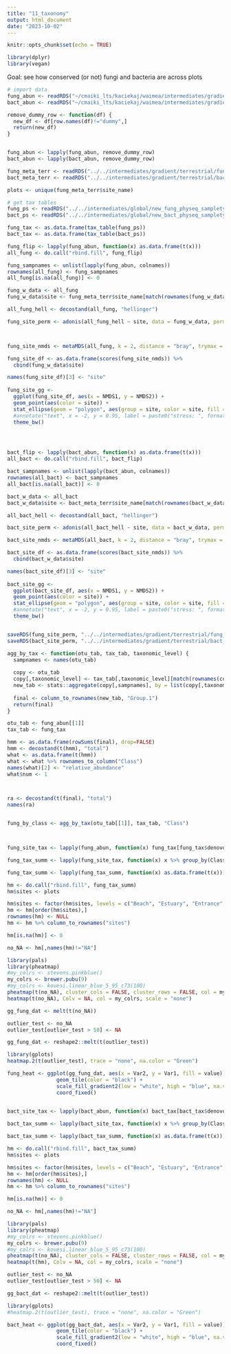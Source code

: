 ```yaml
---
title: "11_taxonomy"
output: html_document
date: "2023-10-02"
---
```


```r
knitr::opts_chunk$set(echo = TRUE)
```

```r
library(dplyr)
library(vegan)
```

Goal: see how conserved (or not) fungi and bacteria are across plots

```r
# import data
fung_abun <- readRDS("~/cmaiki_lts/kaciekaj/waimea/intermediates/gradient/terrestrial/six_empos_fung_grad_data_ordered.rds")
bact_abun <- readRDS("~/cmaiki_lts/kaciekaj/waimea/intermediates/gradient/terrestrial/six_empos_bact_grad_data_ordered.rds")

remove_dummy_row <- function(df) {
  new_df <- df[row.names(df)!="dummy",]
  return(new_df)
}


fung_abun <- lapply(fung_abun, remove_dummy_row)
bact_abun <- lapply(bact_abun, remove_dummy_row)

fung_meta_terr <- readRDS("../../intermediates/gradient/terrestrial/fung_terrestrial_metadata.rds")
bact_meta_terr <- readRDS("../../intermediates/gradient/terrestrial/bact_terrestrial_metadata.rds")

plots <- unique(fung_meta_terr$site_name)

```

```r
# get tax tables
fung_ps <- readRDS("../../intermediates/global/new_fung_physeq_sampletype_cull.rds")
bact_ps <- readRDS("../../intermediates/global/new_bact_physeq_sampletype_cull.rds")

fung_tax <- as.data.frame(tax_table(fung_ps))
bact_tax <- as.data.frame(tax_table(bact_ps))

```

```r
fung_flip <- lapply(fung_abun, function(x) as.data.frame(t(x)))
all_fung <- do.call("rbind.fill", fung_flip)

fung_sampnames <- unlist(lapply(fung_abun, colnames))
rownames(all_fung) <- fung_sampnames
all_fung[is.na(all_fung)] <- 0

fung_w_data <- all_fung
fung_w_data$site <- fung_meta_terr$site_name[match(rownames(fung_w_data), fung_meta_terr$sample_id)]

all_fung_hell <- decostand(all_fung, "hellinger")

fung_site_perm <- adonis(all_fung_hell ~ site, data = fung_w_data, permutations = 9999, method = "bray")



fung_site_nmds <- metaMDS(all_fung, k = 2, distance = "bray", trymax = 100, maxit = 2000)

fung_site_df <- as.data.frame(scores(fung_site_nmds)) %>%
  cbind(fung_w_data$site)

names(fung_site_df)[3] <- "site"
  
fung_site_gg <- 
  ggplot(fung_site_df, aes(x = NMDS1, y = NMDS2)) +
  geom_point(aes(color = site)) +
  stat_ellipse(geom = "polygon", aes(group = site, color = site, fill = site), alpha = 0.3) +
  #annotate("text", x = -2, y = 0.95, label = paste0("stress: ", format(fung_nmds$stress, digits = 4)), hjust = 0) +
  theme_bw()




bact_flip <- lapply(bact_abun, function(x) as.data.frame(t(x)))
all_bact <- do.call("rbind.fill", bact_flip)

bact_sampnames <- unlist(lapply(bact_abun, colnames))
rownames(all_bact) <- bact_sampnames
all_bact[is.na(all_bact)] <- 0

bact_w_data <- all_bact
bact_w_data$site <- bact_meta_terr$site_name[match(rownames(bact_w_data), bact_meta_terr$sample_id)]

all_bact_hell <- decostand(all_bact, "hellinger")

bact_site_perm <- adonis(all_bact_hell ~ site, data = bact_w_data, permutations = 9999, method = "bray")

bact_site_nmds <- metaMDS(all_bact, k = 2, distance = "bray", trymax = 100, maxit = 2000)

bact_site_df <- as.data.frame(scores(bact_site_nmds)) %>%
  cbind(bact_w_data$site)

names(bact_site_df)[3] <- "site"
  
bact_site_gg <- 
  ggplot(bact_site_df, aes(x = NMDS1, y = NMDS2)) +
  geom_point(aes(color = site)) +
  stat_ellipse(geom = "polygon", aes(group = site, color = site, fill = site), alpha = 0.3) +
  #annotate("text", x = -2, y = 0.95, label = paste0("stress: ", format(bact_nmds$stress, digits = 4)), hjust = 0) +
  theme_bw()



```

```r
saveRDS(fung_site_perm, "../../intermediates/gradient/terrestrial/fung_site_permanova.rds")
saveRDS(bact_site_perm, "../../intermediates/gradient/terrestrial/bact_site_permanova.rds")
```





```r
agg_by_tax <- function(otu_tab, tax_tab, taxonomic_level) {
  sampnames <- names(otu_tab)
  
  copy <- otu_tab
  copy[,taxonomic_level] <- tax_tab[,taxonomic_level][match(rownames(copy), tax_tab$denovo_OTU)]
  new_tab <- stats::aggregate(copy[,sampnames], by = list(copy[,taxonomic_level]), sum)
  
  final <- column_to_rownames(new_tab, "Group.1")
  return(final)
}

otu_tab <- fung_abun[[1]]
tax_tab <- fung_tax

hmm <- as.data.frame(rowSums(final), drop=FALSE)
hmm <- decostand(t(hmm), "total")
what <- as.data.frame(t(hmm))
what <- what %>% rownames_to_column("Class")
names(what)[2] <- "relative_abundance"
what$num <- 1



ra <- decostand(t(final), "total")
names(ra) 


fung_by_class <- agg_by_tax(otu_tab[[1]], tax_tab, "Class")



fung_site_tax <- lapply(fung_abun, function(x) fung_tax[fung_tax$denovo_OTU %in% rownames(x),])

fung_tax_summ <- lapply(fung_site_tax, function(x) x %>% group_by(Class) %>% summarise(n = length(denovo_OTU)) %>% column_to_rownames("Class"))

fung_tax_summ <- lapply(fung_tax_summ, function(x) as.data.frame(t(x)))

hm <- do.call("rbind.fill", fung_tax_summ)
hm$sites <- plots

hm$sites <- factor(hm$sites, levels = c("Beach", "Estuary", "Entrance", "Confluence", "Waterfall", "DrumRoad", "Ridge"))
hm <- hm[order(hm$sites),]
rownames(hm) <- NULL
hm <- hm %>% column_to_rownames("sites")

hm[is.na(hm)] <- 0

no_NA <- hm[,names(hm)!="NA"]

library(pals)
library(pheatmap)
#my_colrs <- stevens.pinkblue()
my_colrs <- brewer.pubu(9)
#my_colrs <- kovesi.linear_blue_5_95_c73(100)
pheatmap(t(no_NA), cluster_cols = FALSE, cluster_rows = FALSE, col = my_colrs)
heatmap(t(no_NA), Colv = NA, col = my_colrs, scale = "none")

gg_fung_dat <- melt(t(no_NA))

outlier_test <- no_NA
outlier_test[outlier_test > 50] <- NA

gg_fung_dat <- reshape2::melt(t(outlier_test))

library(gplots)
heatmap.2(t(outlier_test), trace = "none", na.color = "Green")

fung_heat <- ggplot(gg_fung_dat, aes(x = Var2, y = Var1, fill = value)) +
                geom_tile(color = "black") +
                scale_fill_gradient2(low = "white", high = "blue", na.value = "grey50") +
                coord_fixed()
 


```


```r
bact_site_tax <- lapply(bact_abun, function(x) bact_tax[bact_tax$denovo_OTU %in% rownames(x),])

bact_tax_summ <- lapply(bact_site_tax, function(x) x %>% group_by(Class) %>% summarise(n = length(denovo_OTU)) %>% column_to_rownames("Class"))

bact_tax_summ <- lapply(bact_tax_summ, function(x) as.data.frame(t(x)))

hm <- do.call("rbind.fill", bact_tax_summ)
hm$sites <- plots

hm$sites <- factor(hm$sites, levels = c("Beach", "Estuary", "Entrance", "Confluence", "Waterfall", "DrumRoad", "Ridge"))
hm <- hm[order(hm$sites),]
rownames(hm) <- NULL
hm <- hm %>% column_to_rownames("sites")

hm[is.na(hm)] <- 0

no_NA <- hm[,names(hm)!="NA"]

library(pals)
library(pheatmap)
#my_colrs <- stevens.pinkblue()
my_colrs <- brewer.pubu(9)
#my_colrs <- kovesi.linear_blue_5_95_c73(100)
pheatmap(t(no_NA), cluster_cols = FALSE, cluster_rows = FALSE, col = my_colrs)
heatmap(t(hm), Colv = NA, col = my_colrs, scale = "none")

outlier_test <- no_NA
outlier_test[outlier_test > 50] <- NA

gg_bact_dat <- reshape2::melt(t(outlier_test))

library(gplots)
#heatmap.2(t(outlier_test), trace = "none", na.color = "Green")

bact_heat <- ggplot(gg_bact_dat, aes(x = Var2, y = Var1, fill = value)) +
                geom_tile(color = "black") +
                scale_fill_gradient2(low = "white", high = "blue", na.value = "grey50") +
                coord_fixed()
 


```









